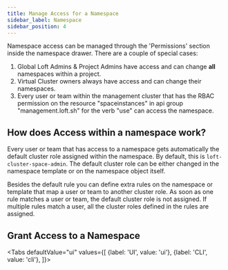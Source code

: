```yaml
---
title: Manage Access for a Namespace
sidebar_label: Namespace
sidebar_position: 4
---
```



Namespace access can be managed through the 'Permissions' section inside the namespace drawer. There are a couple of special cases:
1. Global Loft Admins & Project Admins have access and can change **all** namespaces within a project.
2. Virtual Cluster owners always have access and can change their namespaces.
3. Every user or team within the management cluster that has the RBAC permission on the resource "spaceinstances" in api group "management.loft.sh" for the verb "use" can access the namespace.

## How does Access within a namespace work?

Every user or team that has access to a namespace gets automatically the default cluster role assigned within the namespace. By default, this is `loft-cluster-space-admin`.
The default cluster role can be either changed in the namespace template or on the namespace object itself.

Besides the default rule you can define extra rules on the namespace or template that map a user or team to another cluster role.
As soon as one rule matches a user or team, the default cluster role is not assigned.
If multiple rules match a user, all the cluster roles defined in the rules are assigned.

## Grant Access to a Namespace

<Tabs
    defaultValue="ui"
    values={[
      {label: 'UI', value: 'ui'},
      {label: 'CLI', value: 'cli'},
    ]}>
    <TabItem value="ui">
      <PartialNamespaceShareUI/>
    </TabItem>
    <TabItem value="cli">
      <PartialNamespaceShareCLI/>
    </TabItem>
</Tabs>
